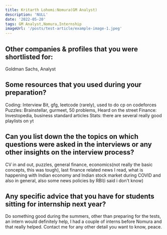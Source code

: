 ```yaml
---
title: Kritarth Lohomi:Nomura(GM Analyst)
description: 'NULL' 
date: '2022-05-20'
tags: GM Analyst,Nomura,Internship
imageUrl: '/posts/test-article/example-image-1.jpeg'
---
```


## Other companies & profiles that you were shortlisted for:
Goldman Sachs, Analyst

## Some resources that you used during your preparation?
Coding: Interview Bit, gfg, leetcode (rarely), used to do cp on codeforces
Puzzles: Brainstellar, gurmeet, 50 problems, Heard on the street
Finance: Investopedia, business standard articles
Stats: there are several really good playlists on yt

## Can you list down the the topics on which questions were asked in the interviews or any other insights on the interview process?
CV in and out, puzzles, general finance, economics(not really the basic concepts, this was tough), last finance related news I read, what is happening with Indian economy and Indian stock market during COVID and also in general, also some news policies by RBI(i said i don't know)
## Any specific advice that you have for students sitting for internship next year?
Do something good during the summers, other than preparing for the tests, an intern would definitely help, I had a couple of interns before Nomura and that really helped. Contact me for any other detail you want to know, peace.

